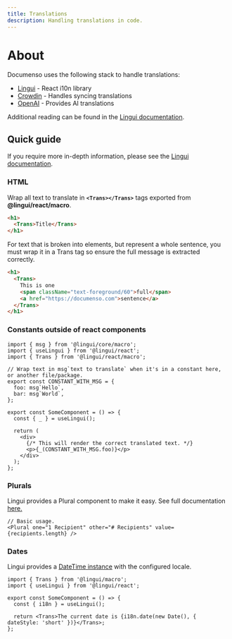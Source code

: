 ```yaml
---
title: Translations
description: Handling translations in code.
---
```


# About

Documenso uses the following stack to handle translations:

- [Lingui](https://lingui.dev/) - React i10n library
- [Crowdin](https://crowdin.com/) - Handles syncing translations
- [OpenAI](https://openai.com/) - Provides AI translations

Additional reading can be found in the [Lingui documentation](https://lingui.dev/introduction).

## Quick guide

If you require more in-depth information, please see the [Lingui documentation](https://lingui.dev/introduction).

### HTML

Wrap all text to translate in **`<Trans></Trans>`** tags exported from **@lingui/react/macro**.

```html
<h1>
  <Trans>Title</Trans>
</h1>
```

For text that is broken into elements, but represent a whole sentence, you must wrap it in a Trans tag so ensure the full message is extracted correctly.

```html
<h1>
  <Trans>
    This is one
    <span className="text-foreground/60">full</span>
    <a href="https://documenso.com">sentence</a>
  </Trans>
</h1>
```

### Constants outside of react components

```tsx
import { msg } from '@lingui/core/macro';
import { useLingui } from '@lingui/react';
import { Trans } from '@lingui/react/macro';

// Wrap text in msg`text to translate` when it's in a constant here, or another file/package.
export const CONSTANT_WITH_MSG = {
  foo: msg`Hello`,
  bar: msg`World`,
};

export const SomeComponent = () => {
  const { _ } = useLingui();

  return (
    <div>
      {/* This will render the correct translated text. */}
      <p>{_(CONSTANT_WITH_MSG.foo)}</p>
    </div>
  );
};
```

### Plurals

Lingui provides a Plural component to make it easy. See full documentation [here.](https://lingui.dev/ref/macro#plural-1)

```tsx
// Basic usage.
<Plural one="1 Recipient" other="# Recipients" value={recipients.length} />
```

### Dates

Lingui provides a [DateTime instance](https://lingui.dev/ref/core#i18n.date) with the configured locale.

```tsx
import { Trans } from '@lingui/macro';
import { useLingui } from '@lingui/react';

export const SomeComponent = () => {
  const { i18n } = useLingui();

  return <Trans>The current date is {i18n.date(new Date(), { dateStyle: 'short' })}</Trans>;
};
```
